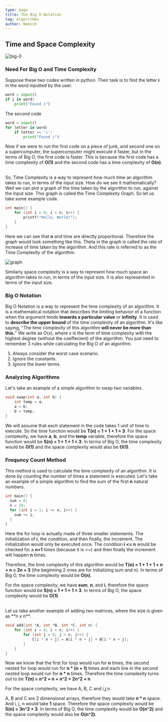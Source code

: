 ```yaml
---
type: page
title: The Big O Notation
tag: Algorithms
author: Namish
---
```


## Time and Space Complexity

![big-0](/bigo/big-o.png)

### Need For Big O and Time Complexity

Suppose these two codes written in python. Their task is to find the letter **i** in the word inputted by the user.

```py
word = input()
if i in word:
    print("Found i")
```

The second code

```py
word = input()
for letter in word:
    if letter == 'i':
        print("Found i")
```

Now if we were to run the first code on a piece of junk, and second one on a supercomputer, the supercomputer might execute it faster, but in the terms of Big O, the first code is faster. This is because the first code has a time complexity of **O(1)** and the second code has a time complexity of **O(n)**.

<br/>
So, Time Complexity is a way to represent how much time an algorithm takes to run, in terms of the input size. How do we see it mathematically? Well we can plot a graph of the time taken by the algorithm to run, against the input size. This graph is called the Time Complexity Graph. So let us take some example code.

```c
int main() {
    for (int i = 0; i < n; i++) {
        printf("Hello, World!");
    }
}
```

Here we can see that **n** and time are directly proportional. Therefore the graph would look something like this. Theta in the graph is called the rate of increase of time taken by the algorithm. And this rate is referred to as the Time Complexity of the algorithm.

![graph](/bigo/simple-graph.png)

Similarly space complexity is a way to represent how much space an algorithm takes to run, in terms of the input size. It is also represented in terms of the input size.

### Big O Notation

Big O Notation is a way to represent the time complexity of an algorithm. It is a mathematical notation that describes the limiting behavior of a function when the argument tends **towards a particular value** or **infinity**. It is used to **describe the upper bound** of the time complexity of an algorithm. It's like saying, "The time complexity of this algorithm **will never be more than this.**" We write as O(x), where x is the term of time complexity with the highest degree (without the coeffecient) of the algorithm. You just need to remember 3 rules while calculating the Big O of an algorithm.

1. Always consider the worst case scenario.
2. Ignore the constants.
3. Ignore the lower terms.

### Analyzing Algorithms

Let's take an example of a simple algorithm to swap two variables.

```c
void swap(int a, int b) {
    int temp = a;
    a = b;
    b = temp;
}
```

We will assume that each statement in the code takes 1 unit of time to execute. So the time function would be **T(n) = 1 + 1 + 1 = 3**. For the space complexity, we have **a**, **b**, and the **temp** variable, therefore the space function would be **S(n) = 1 + 1 + 1 = 3**. In terms of Big O, the time complexity would be **O(1)** and the space complexity would also be **O(1)**.

### Frequncy Count Method

This method is used to calculate the time complexity of an algorithm. It is done by counting the number of times a statement is executed. Let's take an example of a simple algorithm to find the sum of the first **n** natural numbers.

```c
int main() {
  sum = 0;
  n = 10;
  for (int i = 1; i <= n; i++) {
    sum += i;
  }
}
```

Here the for loop is actually made of three smaller statements. The initialization of **i**, the condition, and then finally, the increment. The initialization would only be executed once. The condition **i \<= n** would be checked for a **n+1** times (because it is \<=) and then finally the increment will happen **n** times.

Therefore, the time complexity of this algorithm would be **T(n) = 1 + 1 + 1 + n + n = 2n + 3** (the beginning 2 ones are for initializing sum and n).
In terms of Big O, the time complexity would be **O(n)**.

For the space complexity, we have **sum**, **n**, and **i**, therefore the space function would be **S(n) = 1 + 1 + 1 = 3**.
In terms of Big O, the space complexity would be **O(1)**.

<br/>
Let us take another example of adding two matrices, where the size is given as **n x n**.

```c
void add(int *A, int *B, int *C, int n) {
    for (int i = 0; i < n; i++) {
        for (int j = 0; j < n; j++) {
            C[i * n + j] = A[i * n + j] + B[i * n + j];
        }
    }
}
```

Now we know that the first for loop would run for **n** times, the second nested for loop would run for **n * (n + 1)** times and each line in the second nested loop would run for **n * n** times. Therefore the time complexity turns out to  be **T(n) = n^2 + n + n^2 = 2n^2 + n**

For the space complexity, we have A, B, C and i,j,n.

A, B and C are 2 dimensional arrays, therefore they would take **n * n** space. And i, j, n would take **1** space. Therefore the space complexity would be **S(n) = 3n^2 + 3**.
In terms of Big O, the time complexity would be **O(n^2)** and the space complexity would also be **O(n^2)**.
